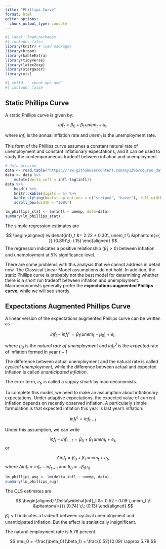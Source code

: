 ```yaml
---
title: "Phillips Curve"
format: html
editor_options: 
  chunk_output_type: console
---
```


```r
#| label: load-packages
#| include: false
library(knitr) # load packages
library(broom)
library(kableExtra)
library(tidyverse)
library(latex2exp)
library(stargazer)
library(xts)
```

```r
#| child: "_chunk-opt.qmd"
#| include: false
```

## Static Phillips Curve

A static Phillips curve is given by:

$$
inf_t = \beta_0 + \beta_1\, unem_t + u_t,
$$

where $inf_t$ is the annual inflation rate and $unem_t$ is the unemployment rate.

This form of the Phillips curve assumes a constant natural rate of unemployment and constant inflationary expectations, and it can be used to study the contemporaneous tradeoff between inflation and unemployment.

```r
# data preview
data <- read.table("https://raw.githubusercontent.com/my1396/course_dataset/refs/heads/main/TableF5-2.txt", header = TRUE)
data <- data %>% 
    mutate(delta_infl = infl-lag(infl))
data %>% 
    head() %>% 
    knitr::kable(digits = 5) %>%
    kable_styling(bootstrap_options = c("striped", "hover"), full_width = FALSE, latex_options="scale_down") %>% 
    scroll_box(width = "100%")
```


```r
lm_phillips_stat <- lm(infl ~ unemp, data=data)
summary(lm_phillips_stat)
```

The simple regression estimates are

$$
\begin{aligned}
\widehat{inf}_t &= 2.22 + 0.30\, unem_t \\
&\phantom{={ }} (0.89)\;\; (.15)
\end{aligned}
$$
The regression indicates a positive relationship ($\hat{\beta}_1>0$) between inflation and unemployment at 5% significance level. 


There are some problems with this analysis that we cannot address in detail now. The Classical Linear Model assumptions do not hold. In addition, the static Phillips curve is probably not the best model for determining whether there is a short run tradeoff between inflation and unemployment. Macroeconomists generally prefer the **expectations augmented Phillips curve**, while we will see shortly.



## Expectations Augmented Phillips Curve

A linear version of the expectations augmented Phillips curve can be written as

$$
inf_t - inf^e_t = \beta_1 (unem_t - \mu_0) + e_t,
$$

where $\mu_0$ is the *natural rate of unemployment* and $inf^3_t$ is the *expected* rate of inflation formed in year $t-1.$

The difference between actual unemployment and the natural rate is called *cyclical unemployment*, while the difference between actual and expected
inflation is called *unanticipated inflation*.

The error term, $e_t$, is called a *supply shock* by macroeconomists.

To complete this model, we need to make an assumption about inflationary expectations.
Under adaptive expectations, the expected value of current inflation depends on recently observed inflation. A particularly simple formulation is that expected inflation this year is last year's inflation:

$$
inf^e_t = inf_{t-1}
$$

Under this assumption, we can write

$$
inf_t - inf_{t-1} = \beta_0 + \beta_1 \,unem_t  + e_t,
$$
or 

$$
\Delta  inf_t = \beta_0 + \beta_1 \,unem_t  + e_t,
$$
where $\Delta  inf_t = inf_t - inf_{t-1}$ and $\beta_0=-\beta_1\mu_0.$

```r
lm_phillips_aug <- lm(delta_infl ~ unemp, data)
summary(lm_phillips_aug)
```

The OLS estimates are

$$
\begin{aligned}
\Delta\widehat{inf}_t &= 0.52 - 0.09 \,unem_t \\
&\phantom{={}} (0.74) \;\; (0.13)
\end{aligned}
$$

$\hat{\beta}_1<0$ indicates a tradeoff between cyclical unemployment and unanticipated inflation. But the effect is statistically insignificant.

The natural employment rate is 5.78 percent.

$$
\mu_0 = -\frac{\beta_0}{\beta_1} = \frac{0.52}{0.09} \approx 5.78
$$




